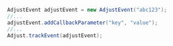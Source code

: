 ```c#
AdjustEvent adjustEvent = new AdjustEvent("abc123");
//...
adjustEvent.addCallbackParameter("key", "value");
//...
Adjust.trackEvent(adjustEvent);
```
